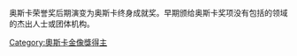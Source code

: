 奥斯卡荣誉奖后期演变为奥斯卡终身成就奖。早期颁给奥斯卡奖项没有包括的领域的杰出人士或团体机构。
{{Commonscat|Academy Awards}}

[[Category:奧斯卡金像獎得主|Category:奧斯卡金像獎得主]]